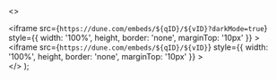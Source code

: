   <>
    <div className="hidden dark:block">
      <iframe
        src={`https://dune.com/embeds/${qID}/${vID}?darkMode=true`}
        style={{ width: '100%', height, border: 'none', marginTop: '10px' }}
      ></iframe>
    </div>
    <div className="dark:hidden">
      <iframe
        src={`https://dune.com/embeds/${qID}/${vID}`}
        style={{ width: '100%', height, border: 'none', marginTop: '10px' }}
      ></iframe>
    </div>
  </>
);